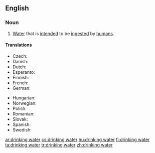 ==English==
{{wikipedia}}

===Noun===
{{en-noun|sg=[[drinking]] [[water]]|-}}

# [[water|Water]] that is [[intended]] to be [[ingested]] by [[human]]s.

====Translations====
{{trans-top|water for humans}}
* Czech: {{t+|cs|pitná voda|f}}
* Danish: {{t|da|drikkevand}}
* Dutch: {{t|nl|drinkwater}}
* Esperanto: {{t|eo|trinkakvo|xs=Esperanto}}
* Finnish: {{t+|fi|juomavesi}}
* French: {{t|fr|eau potable}}
* German: {{t+|de|Trinkwasser}}
{{trans-mid}}
* Hungarian: {{t+|hu|ivóvíz}}
* Norwegian: {{t|no|drikkevann}}
* Polish: {{t|pl|woda do picia}}
* Romanian: {{t-|ro|apă potabilă|f}}
* Slovak: {{t-|sk|pitná voda}}
* Spanish: {{t|es|agua potable}}
* Swedish: {{t-|sv|dricksvatten}}
{{trans-bottom}}

[[ar:drinking water]]
[[cs:drinking water]]
[[hu:drinking water]]
[[fi:drinking water]]
[[ta:drinking water]]
[[tr:drinking water]]
[[zh:drinking water]]